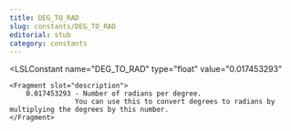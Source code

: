 ```yaml
---
title: DEG_TO_RAD
slug: constants/DEG_TO_RAD
editorial: stub
category: constants
---
```


<LSLConstant
	name="DEG_TO_RAD"
	type="float"
	value="0.017453293"
>
	<Fragment slot="description">
		0.017453293 - Number of radians per degree.
					You can use this to convert degrees to radians by multiplying the degrees by this number.
	</Fragment>
</LSLConstant>
